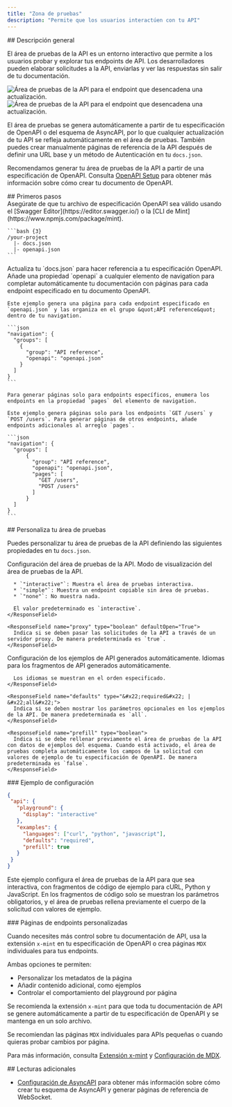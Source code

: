 ```yaml
---
title: "Zona de pruebas"
description: "Permite que los usuarios interactúen con tu API"
---
```


<div id="overview">
  ## Descripción general
</div>

El área de pruebas de la API es un entorno interactivo que permite a los usuarios probar y explorar tus endpoints de API. Los desarrolladores pueden elaborar solicitudes a la API, enviarlas y ver las respuestas sin salir de tu documentación.

<Frame>
  <img src="/images/playground/API-playground-light.png" alt="Área de pruebas de la API para el endpoint que desencadena una actualización." className="block dark:hidden" />

  <img src="/images/playground/API-playground-dark.png" alt="Área de pruebas de la API para el endpoint que desencadena una actualización." className="hidden dark:block" />
</Frame>

El área de pruebas se genera automáticamente a partir de tu especificación de OpenAPI o del esquema de AsyncAPI, por lo que cualquier actualización de tu API se refleja automáticamente en el área de pruebas. También puedes crear manualmente páginas de referencia de la API después de definir una URL base y un método de Autenticación en tu `docs.json`.

Recomendamos generar tu área de pruebas de la API a partir de una especificación de OpenAPI. Consulta [OpenAPI Setup](/es/api-playground/openapi-setup) para obtener más información sobre cómo crear tu documento de OpenAPI.

<div id="getting-started">
  ## Primeros pasos
</div>

<Steps>
  <Step title="Añade tu archivo de especificación OpenAPI.">
    <Info>
      Asegúrate de que tu archivo de especificación OpenAPI sea válido usando el [Swagger Editor](https://editor.swagger.io/) o la [CLI de Mint](https://www.npmjs.com/package/mint).
    </Info>

    ```bash {3}
    /your-project
      |- docs.json
      |- openapi.json
    ```
  </Step>

  <Step title="Configura `docs.json`.">
    Actualiza tu `docs.json` para hacer referencia a tu especificación OpenAPI. Añade una propiedad `openapi` a cualquier elemento de navigation para completar automáticamente tu documentación con páginas para cada endpoint especificado en tu documento OpenAPI.

    Este ejemplo genera una página para cada endpoint especificado en `openapi.json` y las organiza en el grupo &quot;API reference&quot; dentro de tu navigation.

    ```json
    "navigation": {
      "groups": [
        {
          "group": "API reference",
          "openapi": "openapi.json"
        }
      ]
    }
    ```

    Para generar páginas solo para endpoints específicos, enumera los endpoints en la propiedad `pages` del elemento de navigation.

    Este ejemplo genera páginas solo para los endpoints `GET /users` y `POST /users`. Para generar páginas de otros endpoints, añade endpoints adicionales al arreglo `pages`.

    ```json
    "navigation": {
      "groups": [
          {
            "group": "API reference",
            "openapi": "openapi.json",
            "pages": [
              "GET /users",
              "POST /users"
            ]
          }
      ]
    }
    ```
  </Step>
</Steps>

<div id="customizing-your-playground">
  ## Personaliza tu área de pruebas
</div>

Puedes personalizar tu área de pruebas de la API definiendo las siguientes propiedades en tu `docs.json`.

<ResponseField name="playground" type="object">
  Configuración del área de pruebas de la API.

  <Expandable title="playground" defaultOpen="True">
    <ResponseField name="display" type="&#x22;interactive&#x22; | &#x22;simple&#x22; | &#x22;none&#x22;">
      Modo de visualización del área de pruebas de la API.

      * `"interactive"`: Muestra el área de pruebas interactiva.
      * `"simple"`: Muestra un endpoint copiable sin área de pruebas.
      * `"none"`: No muestra nada.

      El valor predeterminado es `interactive`.
    </ResponseField>

    <ResponseField name="proxy" type="boolean" defaultOpen="True">
      Indica si se deben pasar las solicitudes de la API a través de un servidor proxy. De manera predeterminada es `true`.
    </ResponseField>
  </Expandable>
</ResponseField>

<ResponseField name="examples" type="object">
  Configuración de los ejemplos de API generados automáticamente.

  <Expandable title="examples" defaultOpen="True">
    <ResponseField name="languages" type="array of string">
      Idiomas para los fragmentos de API generados automáticamente.

      Los idiomas se muestran en el orden especificado.
    </ResponseField>

    <ResponseField name="defaults" type="&#x22;required&#x22; | &#x22;all&#x22;">
      Indica si se deben mostrar los parámetros opcionales en los ejemplos de la API. De manera predeterminada es `all`.
    </ResponseField>

    <ResponseField name="prefill" type="boolean">
      Indica si se debe rellenar previamente el área de pruebas de la API con datos de ejemplos del esquema. Cuando está activado, el área de pruebas completa automáticamente los campos de la solicitud con valores de ejemplo de tu especificación de OpenAPI. De manera predeterminada es `false`.
    </ResponseField>
  </Expandable>
</ResponseField>

<div id="example-configuration">
  ### Ejemplo de configuración
</div>

```json
{
 "api": {
   "playground": {
     "display": "interactive"
   },
   "examples": {
     "languages": ["curl", "python", "javascript"],
     "defaults": "required",
     "prefill": true
   }
 }
}
```

Este ejemplo configura el área de pruebas de la API para que sea interactiva, con fragmentos de código de ejemplo para cURL, Python y JavaScript. En los fragmentos de código solo se muestran los parámetros obligatorios, y el área de pruebas rellena previamente el cuerpo de la solicitud con valores de ejemplo.

<div id="custom-endpoint-pages">
  ### Páginas de endpoints personalizadas
</div>

Cuando necesites más control sobre tu documentación de API, usa la extensión `x-mint` en tu especificación de OpenAPI o crea páginas `MDX` individuales para tus endpoints.

Ambas opciones te permiten:

* Personalizar los metadatos de la página
* Añadir contenido adicional, como ejemplos
* Controlar el comportamiento del playground por página

Se recomienda la extensión `x-mint` para que toda tu documentación de API se genere automáticamente a partir de tu especificación de OpenAPI y se mantenga en un solo archivo.

Se recomiendan las páginas `MDX` individuales para APIs pequeñas o cuando quieras probar cambios por página.

Para más información, consulta [Extensión x-mint](/es/api-playground/openapi-setup#x-mint-extension) y [Configuración de MDX](/es/api-playground/mdx/configuration).

<div id="further-reading">
  ## Lecturas adicionales
</div>

* [Configuración de AsyncAPI](/es/api-playground/asyncapi/setup) para obtener más información sobre cómo crear tu esquema de AsyncAPI y generar páginas de referencia de WebSocket.